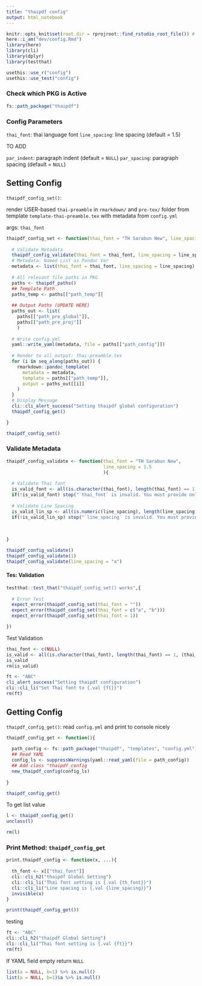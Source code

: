 ```yaml
---
title: "thaipdf config"
output: html_notebook
---
```


```r
knitr::opts_knit$set(root.dir = rprojroot::find_rstudio_root_file()) # Set WD to Root
here::i_am("dev/config.Rmd")
library(here)
library(cli)
library(dplyr)
library(testthat)
```

```r
usethis::use_r("config")
usethis::use_test("config")
```

### Check which PKG is Active

```r
fs::path_package("thaipdf") 
```

### Config Parameters

`thai_font`: thai language font
`line_spacing`: line spacing (default = 1.5)

TO ADD

`par_indent`: paragraph indent (default = `NULL`)
`par_spacing`: paragraph spacing (default = `NULL`)



## Setting Config

`thaipdf_config_set()`:

render USER-based `thai-preamble` in `rmarkdown/` and `pre-tex/` folder from template `template-thai-preamble.tex` with metadata from `config.yml`

args: `thai_font`

```r
thaipdf_config_set <- function(thai_font = "TH Sarabun New", line_spacing = 1.5){
  
  # Validate Metadata
  thaipdf_config_validate(thai_font = thai_font, line_spacing = line_spacing)
  # Metadata: Named List as Pandoc Var
  metadata <- list(thai_font = thai_font, line_spacing = line_spacing)
    
  # All relevant file paths in PKG
  paths <- thaipdf_paths()
  ## Template Path
  paths_temp <- paths[["path_temp"]]
  
  ## Output Paths (UPDATE HERE)
  paths_out <- list(
    paths[["path_pre_global"]],
    paths[["path_pre_proj"]]
    )
  
  # Write config.yml
  yaml::write_yaml(metadata, file = paths[["path_config"]])
  
  # Render to all output: thai-preamble.tex
  for (i in seq_along(paths_out)) {
    rmarkdown::pandoc_template(
      metadata = metadata,
      template = paths[["path_temp"]],
      output = paths_out[[i]]
    )
  }
  # Display Message
  cli::cli_alert_success("Setting thaipdf global configuration")
  thaipdf_config_get()

}

thaipdf_config_set()
```

### Validate Metadata

```r
thaipdf_config_validate <- function(thai_font = "TH Sarabun New", 
                                    line_spacing = 1.5
                                    ){
    
  # Validate Thai font
  is_valid_font <- all(is.character(thai_font), length(thai_font) == 1, (thai_font != ""))
  if(!is_valid_font) stop("`thai_font` is invalid. You must provide only 1 valid Thai font name.", call. = FALSE)
  
  # Validate Line Spacing
  is_valid_lin_sp <- all(is.numeric(line_spacing), length(line_spacing) == 1, line_spacing > 0)
  if(!is_valid_lin_sp) stop("`line_spacing` is invalid. You must provide a numeric value.", call. = FALSE)
  
  
  
}

thaipdf_config_validate()
thaipdf_config_validate(1)
thaipdf_config_validate(line_spacing = "a")
```
#### Tes: Validation

```r
testthat::test_that("thaipdf_config_set() works",{
  
  # Error Test
  expect_error(thaipdf_config_set(thai_font = ""))
  expect_error(thaipdf_config_set(thai_font = c("a", "b")))
  expect_error(thaipdf_config_set(thai_font = 1))

})
```



Test Validation

```r
thai_font <- c(NULL)
is_valid <- all(is.character(thai_font), length(thai_font) == 1, (thai_font != ""))
is_valid
rm(is_valid)
```


```r
ft <- "ABC"
cli_alert_success("Setting thaipdf configuration")
cli::cli_li("Set Thai font to {.val {ft}}")
rm(ft)
```



## Getting Config

`thaipdf_config_get()`: read `config.yml` and print to console nicely

```r
thaipdf_config_get <- function(){
  
  path_config <- fs::path_package("thaipdf", "templates", "config.yml")
  ## Read YAML
  config_ls <- suppressWarnings(yaml::read_yaml(file = path_config))
  ## Add class "thaipdf_config
  new_thaipdf_config(config_ls)
  
}

thaipdf_config_get()
```

To get list value

```r
l <- thaipdf_config_get()
unclass(l)

rm(l)
```



### Print Method: `thaipdf_config_get`

```r
print.thaipdf_config <- function(x, ...){
  
  th_font <- x[["thai_font"]]
  cli::cli_h2("thaipdf Global Setting")
  cli::cli_li("Thai font setting is {.val {th_font}}")
  cli::cli_li("Line spacing is {.val {line_spacing}}")
  invisible(x)
}

print(thaipdf_config_get())
```

testing

```r
ft <- "ABC"
cli::cli_h2("thaipdf Global Setting")
cli::cli_li("Thai font setting is {.val {ft}}")
rm(ft)
```



If YAML field empty return `NULL`

```r
list(a = NULL, b=1) %>% is.null()
list(a = NULL, b=1)$a %>% is.null()
```


